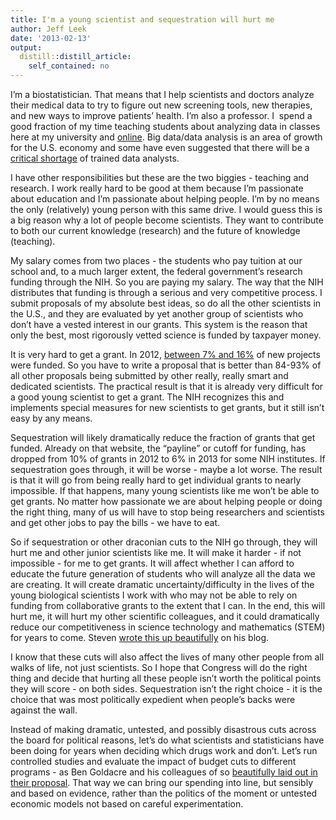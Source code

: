 ```yaml
---
title: I'm a young scientist and sequestration will hurt me
author: Jeff Leek
date: '2013-02-13'
output:
  distill::distill_article:
    self_contained: no
---
```


I'm a biostatistician. That means that I help scientists and doctors analyze their medical data to try to figure out new screening tools, new therapies, and new ways to improve patients' health. I'm also a professor. I  spend a good fraction of my time teaching students about analyzing data in classes here at my university and [online](https://www.coursera.org/course/dataanalysis). Big data/data analysis is an area of growth for the U.S. economy and some have even suggested that there will be a [critical shortage](http://online.wsj.com/article/SB10001424052702304723304577365700368073674.html) of trained data analysts.

I have other responsibilities but these are the two biggies - teaching and research. I work really hard to be good at them because I'm passionate about education and I'm passionate about helping people. I'm by no means the only (relatively) young person with this same drive. I would guess this is a big reason why a lot of people become scientists. They want to contribute to both our current knowledge (research) and the future of knowledge (teaching).

My salary comes from two places - the students who pay tuition at our school and, to a much larger extent, the federal government's research funding through the NIH. So you are paying my salary. The way that the NIH distributes that funding is through a serious and very competitive process. I submit proposals of my absolute best ideas, so do all the other scientists in the U.S., and they are evaluated by yet another group of scientists who don't have a vested interest in our grants. This system is the reason that only the best, most rigorously vetted science is funded by taxpayer money.

It is very hard to get a grant. In 2012, [between 7% and 16%](http://www.einstein.yu.edu/administration/grant-support/nih-paylines.aspx) of new projects were funded. So you have to write a proposal that is better than 84-93% of all other proposals being submitted by other really, really smart and dedicated scientists. The practical result is that it is already very difficult for a good young scientist to get a grant. The NIH recognizes this and implements special measures for new scientists to get grants, but it still isn't easy by any means.

Sequestration will likely dramatically reduce the fraction of grants that get funded. Already on that website, the "payline" or cutoff for funding, has dropped from 10% of grants in 2012 to 6% in 2013 for some NIH institutes. If sequestration goes through, it will be worse - maybe a lot worse. The result is that it will go from being really hard to get individual grants to nearly impossible. If that happens, many young scientists like me won't be able to get grants. No matter how passionate we are about helping people or doing the right thing, many of us will have to stop being researchers and scientists and get other jobs to pay the bills - we have to eat.

So if sequestration or other draconian cuts to the NIH go through, they will hurt me and other junior scientists like me. It will make it harder - if not impossible - for me to get grants. It will affect whether I can afford to educate the future generation of students who will analyze all the data we are creating. It will create dramatic uncertainty/difficulty in the lives of the young biological scientists I work with who may not be able to rely on funding from collaborative grants to the extent that I can. In the end, this will hurt me, it will hurt my other scientific colleagues, and it could dramatically reduce our competitiveness in science technology and mathematics (STEM) for years to come. Steven [wrote this up beautifully](http://genome.fieldofscience.com/2013/01/congress-is-killing-medical-research.html) on his blog.

I know that these cuts will also affect the lives of many other people from all walks of life, not just scientists. So I hope that Congress will do the right thing and decide that hurting all these people isn't worth the political points they will score - on both sides. Sequestration isn't the right choice - it is the choice that was most politically expedient when people's backs were against the wall.

Instead of making dramatic, untested, and possibly disastrous cuts across the board for political reasons, let's do what scientists and statisticians have been doing for years when deciding which drugs work and don't. Let's run controlled studies and evaluate the impact of budget cuts to different programs - as Ben Goldacre and his colleagues of so [beautifully laid out in their proposal](http://www.cabinetoffice.gov.uk/sites/default/files/resources/TLA-1906126.pdf). That way we can bring our spending into line, but sensibly and based on evidence, rather than the politics of the moment or untested economic models not based on careful experimentation.
